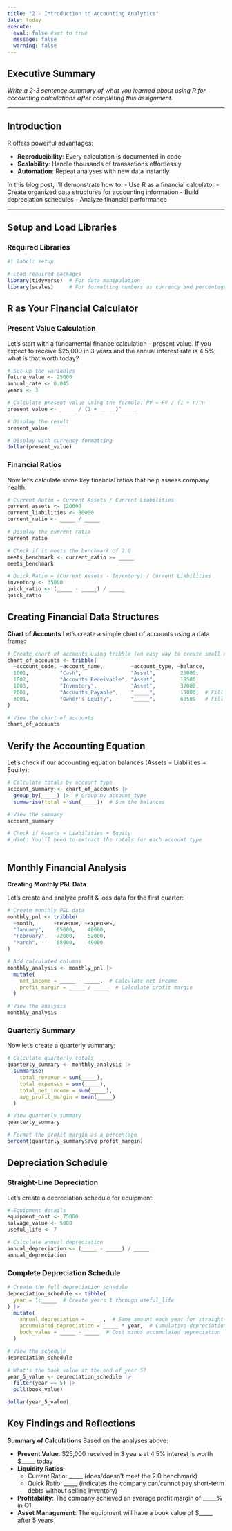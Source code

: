 ```yaml
---
title: "2 - Introduction to Accounting Analytics"
date: today 
execute: 
  eval: false #set to true
  message: false
  warning: false
---
```


## Executive Summary

*Write a 2-3 sentence summary of what you learned about using R for accounting calculations after completing this assignment.*

---

## Introduction

R offers powerful advantages:

- **Reproducibility**: Every calculation is documented in code
- **Scalability**: Handle thousands of transactions effortlessly  
- **Automation**: Repeat analyses with new data instantly

In this blog post, I'll demonstrate how to:
- Use R as a financial calculator
- Create organized data structures for accounting information
- Build depreciation schedules
- Analyze financial performance

---

## Setup and Load Libraries

### Required Libraries

```r
#| label: setup

# Load required packages
library(tidyverse)  # For data manipulation
library(scales)     # For formatting numbers as currency and percentages
```

## R as Your Financial Calculator
### Present Value Calculation

Let's start with a fundamental finance calculation - present value. If you expect to receive $25,000 in 3 years and the annual interest rate is 4.5%, what is that worth today?

```r
# Set up the variables
future_value <- 25000  
annual_rate <- 0.045   
years <- 3             

# Calculate present value using the formula: PV = FV / (1 + r)^n
present_value <- _____ / (1 + _____)^_____

# Display the result
present_value

# Display with currency formatting
dollar(present_value)
```


### Financial Ratios

Now let's calculate some key financial ratios that help assess company health:


```r
# Current Ratio = Current Assets / Current Liabilities
current_assets <- 120000
current_liabilities <- 80000
current_ratio <- _____ / _____

# Display the current ratio
current_ratio

# Check if it meets the benchmark of 2.0
meets_benchmark <- current_ratio >= _____
meets_benchmark

# Quick Ratio = (Current Assets - Inventory) / Current Liabilities
inventory <- 35000
quick_ratio <- (_____ - _____) / _____
quick_ratio
```

## Creating Financial Data Structures
**Chart of Accounts**
Let's create a simple chart of accounts using a data frame:

```r
# Create chart of accounts using tribble (an easy way to create small data frames)
chart_of_accounts <- tribble(
  ~account_code, ~account_name,         ~account_type, ~balance,
  1001,          "Cash",                "Asset",        25000,
  1002,          "Accounts Receivable", "Asset",        18500,
  1003,          "Inventory",           "Asset",        32000,
  2001,          "Accounts Payable",    "_____",        15000,  # Fill in account type
  3001,          "Owner's Equity",      "_____",        60500   # Fill in account type
)

# View the chart of accounts
chart_of_accounts
```

## Verify the Accounting Equation

Let's check if our accounting equation balances (Assets = Liabilities + Equity):

```r
# Calculate totals by account type
account_summary <- chart_of_accounts |>
  group_by(_____) |>  # Group by account_type
  summarise(total = sum(_____))  # Sum the balances

# View the summary
account_summary

# Check if Assets = Liabilities + Equity
# Hint: You'll need to extract the totals for each account type



```



## Monthly Financial Analysis

**Creating Monthly P&L Data**

Let's create and analyze profit & loss data for the first quarter:

```r
# Create monthly P&L data
monthly_pnl <- tribble(
  ~month,      ~revenue, ~expenses,
  "January",    65000,    48000,
  "February",   72000,    52000,
  "March",      68000,    49000
)

# Add calculated columns
monthly_analysis <- monthly_pnl |>
  mutate(
    net_income = _____ - _____,  # Calculate net income
    profit_margin = _____ / _____  # Calculate profit margin
  )

# View the analysis
monthly_analysis
```

### Quarterly Summary

Now let's create a quarterly summary:

```r
# Calculate quarterly totals
quarterly_summary <- monthly_analysis |>
  summarise(
    total_revenue = sum(_____),
    total_expenses = sum(_____),
    total_net_income = sum(_____),
    avg_profit_margin = mean(_____)
  )

# View quarterly summary
quarterly_summary

# Format the profit margin as a percentage
percent(quarterly_summary$avg_profit_margin)
```


## Depreciation Schedule
### Straight-Line Depreciation
Let's create a depreciation schedule for equipment:

```r
# Equipment details
equipment_cost <- 75000
salvage_value <- 5000
useful_life <- 7

# Calculate annual depreciation
annual_depreciation <- (_____ - _____) / _____
annual_depreciation
```


### Complete Depreciation Schedule

```r
# Create the full depreciation schedule
depreciation_schedule <- tibble(
  year = 1:_____  # Create years 1 through useful_life
) |>
  mutate(
    annual_depreciation = _____,  # Same amount each year for straight-line
    accumulated_depreciation = _____ * year,  # Cumulative depreciation
    book_value = _____ - _____  # Cost minus accumulated depreciation
  )

# View the schedule
depreciation_schedule

# What's the book value at the end of year 5?
year_5_value <- depreciation_schedule |>
  filter(year == 5) |>
  pull(book_value)

dollar(year_5_value)
```

## Key Findings and Reflections

**Summary of Calculations**
Based on the analyses above:

- **Present Value**: $25,000 received in 3 years at 4.5% interest is worth $_____ today
- **Liquidity Ratios**:
  - Current Ratio: _____ (does/doesn't meet the 2.0 benchmark)
  - Quick Ratio: _____ (indicates the company can/cannot pay short-term debts without selling inventory)


- **Profitability**: The company achieved an average profit margin of _____% in Q1
- **Asset Management**: The equipment will have a book value of $_____ after 5 years

